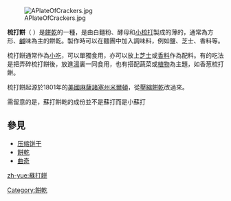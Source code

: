 {{noteTA
|T=zh-hans:梳打饼;zh-hk:梳打餅;zh-tw:梳打餅;
|1=zh-hans:奶酪;zh-hk:芝士;zh-tw:乾酪;
}}
[[File:APlateOfCrackers.jpg|thumb]]

'''梳打餅'''（{{lang-en|soda cracker / saltine cracker}} ）是[[餅乾|餅乾]]的一種，是由白麵粉、酵母和[[碳酸氫鈉|小梳打]]製成的薄的，通常為方形、[[鹹|鹹]]味為主的餅乾。製作時可以在麵團中加入調味料，例如鹽、芝士、香料等。

梳打餅通常作為[[小吃|小吃]]，可以單獨食用，亦可以放上[[芝士|芝士]]或[[香料|香料]]作為配料。有的吃法是把弄碎梳打餅後，放進[[湯|湯]]裏一同食用，也有搭配蔬菜或[[植物|植物]]為主題，如香葱梳打餅。

梳打餅起源於1801年的[[美國|美國]][[麻薩諸塞州|麻薩諸塞州]][[米爾頓_(麻薩諸塞州)|米爾頓]]，從[[壓縮餅乾|壓縮餅乾]]改過來。

需留意的是，蘇打餅乾的成份並不是蘇打而是小蘇打

==參見==
*[[压缩饼干|压缩饼干]]
*[[餅乾|餅乾]]
*[[曲奇|曲奇]]

{{food-stub}}

[[Category:餅乾|Category:餅乾]]

[[zh-yue:蘇打餅|zh-yue:蘇打餅]]